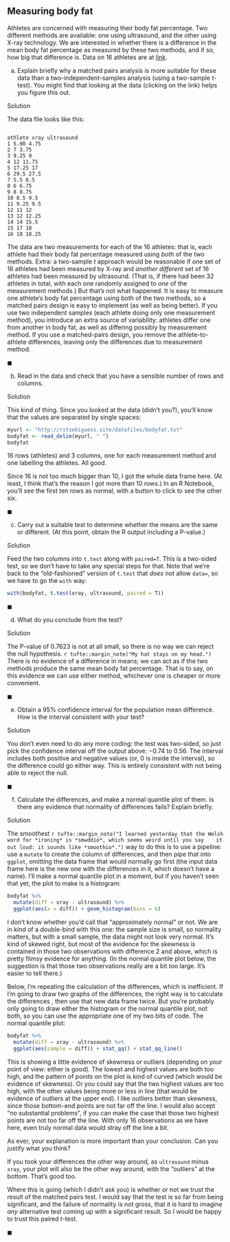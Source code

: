 ##  Measuring body fat


 Athletes are concerned with measuring their body fat
percentage. Two different methods are available: one using ultrasound,
and the other using X-ray technology. We are interested in whether
there is a difference in the mean body fat percentage as measured by
these two methods, and if so, how big that difference is. Data on 16
athletes are at
[link](http://ritsokiguess.site/datafiles/bodyfat.txt). 



(a) Explain briefly why a matched pairs analysis is more
suitable for these data than a two-independent-samples analysis
(using a two-sample $t$-test). You might find that looking at the
data (clicking on the link) helps you figure this out.


Solution


The data file looks like this:

```

athlete xray ultrasound
1 5.00 4.75
2 7 3.75
3 9.25 9
4 12 11.75
5 17.25 17
6 29.5 27.5
7 5.5 6.5
8 6 6.75
9 8 8.75
10 8.5 9.5
11 9.25 9.5
12 11 12
13 12 12.25
14 14 15.5
15 17 18
16 18 18.25

```

The data are two measurements for each of the 16 athletes: that
is, each athlete had their body fat percentage measured using
*both* of the two methods. 
Extra: a two-sample $t$ approach would be reasonable if one set of 16
athletes had been measured by X-ray and *another different*
set of 16 athletes had been measured by ultrasound. (That is, if
there had been 32 athletes in total, with each one randomly
assigned to *one* of the measurement methods.) But that's not
what happened. It is easy to measure one athlete's body fat
percentage using both of the two methods, so a matched pairs
design is easy to implement (as well as being better). If you use
two independent samples (each athlete doing only one measurement
method), you introduce an extra source of variability: athletes
differ one from another in body fat, as well as differing possibly
by measurement method. If you use a matched-pairs design, you
remove the athlete-to-athlete differences, leaving only the
differences due to measurement method.


$\blacksquare$

(b) Read in the data and check that you have a sensible number of
rows and columns.



Solution


This kind of thing. Since you looked at the data (didn't you?),
you'll know that the values are separated by single spaces:

```r
myurl <- "http://ritsokiguess.site/datafiles/bodyfat.txt"
bodyfat <- read_delim(myurl, " ")
bodyfat
```

 

16 rows (athletes) and 3 columns, one for each measurement
method and one labelling the athletes. All good.

Since 16 is not too much bigger than 10, I got the whole data frame
here. (At least, I think that's the reason I got more than 10 rows.)
In an R Notebook, you'll see the first ten rows as normal, with a
button to click to see the other six.




$\blacksquare$

(c) Carry out a suitable test to determine whether the means are
the same or different. (At this point, obtain the R output including a P-value.)



Solution


Feed the two columns into `t.test` along with
`paired=T`. This is a two-sided test, so we don't have to
take any special steps for that. Note that we're back to the
"old-fashioned" version of `t.test` that *does not*
allow `data=`, so we have to go the `with` way:

```r
with(bodyfat, t.test(xray, ultrasound, paired = T))
```

 



$\blacksquare$

(d) What do you conclude from the test?



Solution


The P-value of 0.7623 is not at all small, so there is no way we can
reject the null hypothesis.
`r tufte::margin_note("My hat stays on my head.")` There
is no evidence of a difference in means; we can act as if the two
methods produce the same mean body fat percentage. 
That is to say, on this evidence we can use either method, whichever
one is cheaper or more convenient.




$\blacksquare$

(e) Obtain a 95\% confidence interval for the population mean
difference. How is the interval consistent with your test?



Solution


You don't even need to do any more coding: the test was two-sided,
so just pick the confidence interval off the output above: $-0.74$
to 0.56. 
The interval includes both positive and negative values (or, 0 is
inside the interval), so the difference could go either way. This is
entirely consistent with not being able to reject the null.



$\blacksquare$

(f) Calculate the differences, and make a normal quantile plot of
them. Is there any evidence that normality of differences fails?
Explain briefly. 



Solution


The smoothest
`r tufte::margin_note("I learned yesterday that the Welsh word for *ironing* is *smwddio*, which seems weird until you say    it out loud: it sounds like *smoothio*.")` 
way to do this is to
use a pipeline: use a `mutate` to create the column of
differences, and then pipe that into `ggplot`, omitting the
data frame that would normally go first (the input data frame here
is the new one with the differences in it, which doesn't have a
name). I'll make a normal quantile plot in a moment, but if you
haven't seen that yet, the plot to make is a histogram:
```r
bodyfat %>%
  mutate(diff = xray - ultrasound) %>%
  ggplot(aes(x = diff)) + geom_histogram(bins = 6)
```

   

I don't know whether you'd call that "approximately normal" or
not. We are in kind of a double-bind with this one: the sample size is
small, so normality matters, but with a small sample, the data might
not look very normal. It's kind of skewed right, but most of the
evidence for the skewness is contained in those two observations with
difference 2 and above, which is pretty flimsy evidence for
anything. (In the normal quantile plot below, the suggestion is that
those two observations really are a bit too large. It's easier to tell
there.) 

Below, I'm repeating the calculation of the differences, which is
inefficient. If I'm going to draw two graphs of the differences, the
right way is to calculate the differences \emph{and save the data
frame}, then use that new data frame twice. But you're probably only
going to draw either the histogram or the normal quantile plot, not
both, so you can use the appropriate one of my two bits of code. The
normal quantile plot:
```r
bodyfat %>%
  mutate(diff = xray - ultrasound) %>%
  ggplot(aes(sample = diff)) + stat_qq() + stat_qq_line()
```

   
This is showing a little evidence of skewness or outliers  (depending
on your point of view: either is good). The lowest and highest values
are both too high, and the pattern of points on the plot is kind of
curved (which would be evidence of skewness). Or you could say that
the two highest values are too high, with the other values being more
or less in line (that would be evidence of outliers at the upper
end). I like outliers better than skewness, since those bottom-end
points are not far off the line. I would also accept 
"no substantial problems", 
if you can make the case that those two highest points are
not too far off the line. With only 16 observations as we have here,
even truly normal data would stray off the line a bit.

As ever, your explanation is more important than your conclusion. Can
you justify what you think?

If you took your differences the other way around, as
`ultrasound` minus `xray`, your plot will also be the
other way around, with the "outliers" at the bottom. That's good
too.

Where this is going (which I didn't ask you) is whether or not we
trust the result of the matched pairs test. I would say that the test
is so far from being significant, and the failure of normality is not
gross, that it is hard to imagine *any* alternative test coming
up with a significant result. So I would be happy to trust this paired
$t$-test.

$\blacksquare$





